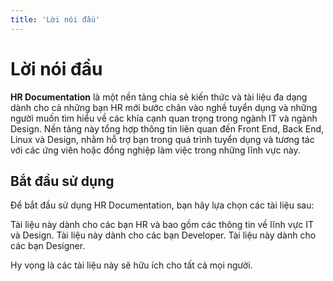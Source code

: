 ```yaml
---
title: 'Lời nói đầu'
---
```


# Lời nói đầu

**HR Documentation** là một nền tảng chia sẻ kiến thức và tài liệu đa dạng dành
cho cả những bạn HR mới bước chân vào nghề tuyển dụng và những người muốn tìm
hiểu về các khía cạnh quan trọng trong ngành IT và ngành Design. Nền tảng này
tổng hợp thông tin liên quan đến Front End, Back End, Linux và Design, nhằm hỗ
trợ bạn trong quá trình tuyển dụng và tương tác với các ứng viên hoặc đồng
nghiệp làm việc trong những lĩnh vực này.

## Bắt đầu sử dụng

Để bắt đầu sử dụng HR Documentation, bạn hãy lựa chọn các tài liệu sau:

<CardGroup cols={2}>
  <Card title="HR" icon="User" href="/docs/hr">
    Tài liệu này dành cho các bạn HR và bao gồm các thông tin về lĩnh vực IT và
    Design.
  </Card>
  <Card title="Developer" icon="FileCode" href="/docs/dev">
    Tài liệu này dành cho các bạn Developer.
  </Card>
  <Card title="Designer" icon="SwatchBook" href="/docs/designer">
    Tài liệu này dành cho các bạn Designer.
  </Card>
</CardGroup>

Hy vọng là các tài liệu này sẽ hữu ích cho tất cả mọi người.
